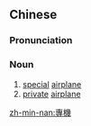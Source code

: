 ==Chinese==
{{zh-forms|s=专机}}

===Pronunciation===
{{zh-pron
|m=zhuānjī
|c=zyun1 gei1
|mn=qz,tw,xm,zz:choan-ki
|cat=n
}}

===Noun===
{{zh-noun}}

# [[special]] [[airplane]]
# [[private]] [[airplane]]

[[zh-min-nan:專機]]